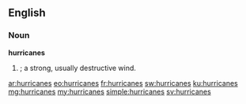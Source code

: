 ==English==

===Noun===
'''hurricanes'''

# {{plural of|[[hurricane]]|nodot=t}}; a strong, usually destructive wind.

[[ar:hurricanes]]
[[eo:hurricanes]]
[[fr:hurricanes]]
[[sw:hurricanes]]
[[ku:hurricanes]]
[[mg:hurricanes]]
[[my:hurricanes]]
[[simple:hurricanes]]
[[sv:hurricanes]]
